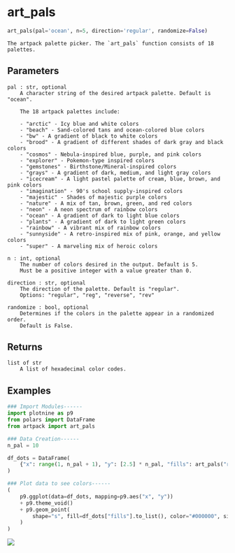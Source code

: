 # art_pals { #artpack.art_pals }

```python
art_pals(pal='ocean', n=5, direction='regular', randomize=False)
```

    The artpack palette picker. The `art_pals` function consists of 18 palettes.

##     Parameters {.doc-section .doc-section-----parameters}

    pal : str, optional
        A character string of the desired artpack palette. Default is "ocean".

        The 18 artpack palettes include:

        - "arctic" - Icy blue and white colors
        - "beach" - Sand-colored tans and ocean-colored blue colors
        - "bw" - A gradient of black to white colors
        - "brood" - A gradient of different shades of dark gray and black colors
        - "cosmos" - Nebula-inspired blue, purple, and pink colors
        - "explorer" - Pokemon-type inspired colors
        - "gemstones" - Birthstone/Mineral-inspired colors
        - "grays" - A gradient of dark, medium, and light gray colors
        - "icecream" - A light pastel palette of cream, blue, brown, and pink colors
        - "imagination" - 90's school supply-inspired colors
        - "majestic" - Shades of majestic purple colors
        - "nature" - A mix of tan, brown, green, and red colors
        - "neon" - A neon spectrum of rainbow colors
        - "ocean" - A gradient of dark to light blue colors
        - "plants" - A gradient of dark to light green colors
        - "rainbow" - A vibrant mix of rainbow colors
        - "sunnyside" - A retro-inspired mix of pink, orange, and yellow colors
        - "super" - A marveling mix of heroic colors

    n : int, optional
        The number of colors desired in the output. Default is 5.
        Must be a positive integer with a value greater than 0.

    direction : str, optional
        The direction of the palette. Default is "regular".
        Options: "regular", "reg", "reverse", "rev"

    randomize : bool, optional
        Determines if the colors in the palette appear in a randomized order.
        Default is False.

##     Returns {.doc-section .doc-section-----returns}

    list of str
        A list of hexadecimal color codes.

## Examples {.doc-section .doc-section-examples}

```python
### Import Modules------
import plotnine as p9
from polars import DataFrame
from artpack import art_pals

### Data Creation------
n_pal = 10

df_dots = DataFrame(
    {"x": range(1, n_pal + 1), "y": [2.5] * n_pal, "fills": art_pals("rainbow", n_pal)}
)

### Plot data to see colors------
(
    p9.ggplot(data=df_dots, mapping=p9.aes("x", "y"))
    + p9.theme_void()
    + p9.geom_point(
        shape="s", fill=df_dots["fills"].to_list(), color="#000000", size=10, stroke=2
    )
)
```

![](../assets/img/examples/art_pals-ex.png)
